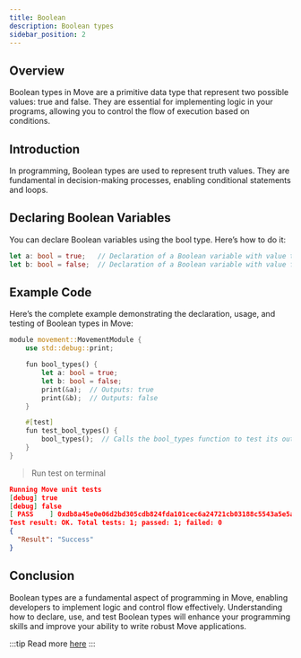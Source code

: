 ```yaml
---
title: Boolean
description: Boolean types
sidebar_position: 2
---
```

## Overview

Boolean types in Move are a primitive data type that represent two possible values: true and false. They are essential for implementing logic in your programs, allowing you to control the flow of execution based on conditions.

## Introduction
In programming, Boolean types are used to represent truth values. They are fundamental in decision-making processes, enabling conditional statements and loops.

## Declaring Boolean Variables
You can declare Boolean variables using the bool type. Here’s how to do it:
```rust
let a: bool = true;   // Declaration of a Boolean variable with value true
let b: bool = false;  // Declaration of a Boolean variable with value false
```

## Example Code
Here’s the complete example demonstrating the declaration, usage, and testing of Boolean types in Move:
```rust showLineNumbers {5,6,13}
module movement::MovementModule {
    use std::debug::print;

    fun bool_types() {
        let a: bool = true;
        let b: bool = false;
        print(&a);  // Outputs: true
        print(&b);  // Outputs: false
    }

    #[test]
    fun test_bool_types() {
        bool_types();  // Calls the bool_types function to test its output
    }
}
```

> Run test on terminal
```json title="aptos move test" {2,3}
Running Move unit tests
[debug] true
[debug] false
[ PASS    ] 0xdb8a45e0e06d2bd305cdb824fda101cec6a24721cb03188c5543a5e5a8c3f3b0::MovementModule::test_bool_types
Test result: OK. Total tests: 1; passed: 1; failed: 0
{
  "Result": "Success"
}
```

## Conclusion
Boolean types are a fundamental aspect of programming in Move, enabling developers to implement logic and control flow effectively. Understanding how to declare, use, and test Boolean types will enhance your programming skills and improve your ability to write robust Move applications.

:::tip
Read more [here](https://hack.movementlabs.xyz/ch04-01-primitive-types.html)
:::
